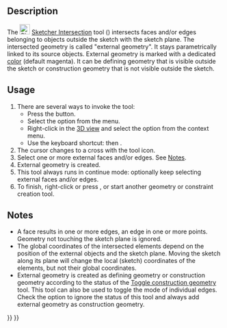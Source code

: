 <languages/>

{{Docnav
|[[Sketcher_Projection|Projection]]
|[[Sketcher_CarbonCopy|Carbon copy]]
|[[Sketcher_Workbench|Sketcher]]
|IconL=Sketcher_Projection.svg
|IconR=Sketcher_CarbonCopy.svg
|IconC=Workbench_Sketcher.svg
}}

{{GuiCommand
|Name=Sketcher Intersection
|MenuLocation=Sketch → Sketcher tools → Create external intersection geometry
|Workbenches=[[Sketcher_Workbench|Sketcher]]
|Shortcut={{KEY|G}} {{KEY|I}}
|Version=1.1
|SeeAlso=[[Sketcher_ToggleConstruction|Sketcher ConstructionMode]]
}}

==Description==

The [[Image:Sketcher_Intersection.svg|24px]] [[Sketcher_Intersection|Sketcher Intersection]] tool ({{Version|1.1}}) intersects faces and/or edges belonging to objects outside the sketch with the sketch plane. The intersected geometry is called "external geometry". It stays parametrically linked to its source objects. External geometry is marked with a dedicated [[Sketcher_Preferences#Appearance|color]] (default magenta). It can be defining geometry that is visible outside the sketch or construction geometry that is not visible outside the sketch.

==Usage==

# There are several ways to invoke the tool:
#* Press the {{Button|[[Image:Sketcher_Intersection.svg|16px]] [[Sketcher_Intersection|Create external intersection geometry]]}} button.
#* Select the {{MenuCommand|Sketcher → Sketcher tools → [[Image:Sketcher_Intersection.svg|16px]] Create external intersection geometry}} option from the menu.
#* Right-click in the [[3D_view|3D view]] and select the {{MenuCommand|[[Image:Sketcher_Intersection.svg|16px]] Create external intersection geometry}} option from the context menu.
#* Use the keyboard shortcut: {{KEY|G}} then {{KEY|I}}.
# The cursor changes to a cross with the tool icon.
# Select one or more external faces and/or edges. See [[#Notes|Notes]].
# External geometry is created.
# This tool always runs in continue mode: optionally keep selecting external faces and/or edges.
# To finish, right-click or press {{KEY|Esc}}, or start another geometry or constraint creation tool.

== Notes ==

* A face results in one or more edges, an edge in one or more points. Geometry not touching the sketch plane is ignored.
* The global coordinates of the intersected elements depend on the position of the external objects and the sketch plane. Moving the sketch along its plane will change the local (sketch) coordinates of the elements, but not their global coordinates.
* External geometry is created as defining geometry or construction geometry according to the status of the [[Sketcher_ToggleConstruction|Toggle construction geometry]] tool. This tool can also be used to toggle the mode of individual edges. Check the {{MenuCommand|Edit → Preferences... → Sketcher → General → Always add external geometry as reference}} option to ignore the status of this tool and always add external geometry as construction geometry.


{{Docnav
|[[Sketcher_Projection|Projection]]
|[[Sketcher_CarbonCopy|Carbon copy]]
|[[Sketcher_Workbench|Sketcher]]
|IconL=Sketcher_Projection.svg
|IconR=Sketcher_CarbonCopy.svg
|IconC=Workbench_Sketcher.svg
}}

{{Sketcher_Tools_navi{{#translation:}}}}
{{Userdocnavi{{#translation:}}}}